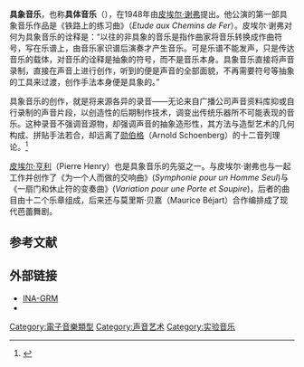 '''具象音乐'''，也称'''具体音乐'''（{{lang-fr|Musique concrète}}），在1948年由[[皮埃尔·谢弗|皮埃尔·谢弗]]提出。他公演的第一部具象音乐作品是《铁路上的练习曲》（''Etude aux Chemins de Fer''）。皮埃尔·谢弗对何为具象音乐的诠释是：“以往的非具象的音乐是指作曲家将音乐转换成作曲符号，写在乐谱上，由音乐家识谱后演奏才产生音乐。可是乐谱不能发声，只是传达音乐的载体，对音乐的诠释是抽象的符号，而不是音乐本身。具象音乐直接将声音录制，直接在声音上进行创作，听到的便是声音的全部面貌，不再需要符号等抽象的工具来过渡，创作手法本身便是具象的。”

具象音乐的创作，就是将来源各异的录音——无论来自广播公司声音资料库抑或自行录制的声音片段，以创造性的后期制作技术，调变出传统乐器所不可能表现的音乐。这种录音不强调音源物，却强调声音的抽象造形性，其方法与造型艺术的几何构成、拼贴手法若合，却远离了[[阿诺德·勋伯格|勋伯格]]（Arnold Schoenberg）的十二音列理论。<ref>{{Cite book|edition=|chapter=1.5.1 具象音樂的誕生|url=https://www.worldcat.org/oclc/824136165|location=台北市|isbn=978-986-282-077-3|oclc=824136165|last=Lin|last2=林其蔚|title=超越聲音藝術：前衛主義·聲音機器·聽覺現代性|first=Qiwei|publisher=藝術家出版社|year=2012|pages=61}}</ref>

[[皮埃尔·亨利|皮埃尔·亨利]]（Pierre Henry）也是具象音乐的先驱之一。与皮埃尔·谢弗也与一起工作并创作了《为一个人而做的交响曲》(''Symphonie pour un Homme Seul'')与《一扇门和休止符的变奏曲》(''Variation pour une Porte et Soupire'')，后者的曲目由十二个乐章组成，后来还与莫里斯·贝嘉（Maurice Béjart）合作编排成了现代芭蕾舞剧。

==参考文献==
{{reflist}}

==外部链接==

* [http://www.inagrm.com INA-GRM] {{Wayback|url=http://www.inagrm.com/ |date=20201109145440 }}
* {{Allmusic|class=explore|id=style/d11002|label=musique concrète}}
{{Avant-garde}}
{{實驗音樂}}
{{DEFAULTSORT:Musique Concrete}}
[[Category:電子音樂類型|Category:電子音樂類型]]
[[Category:声音艺术|Category:声音艺术]]
[[Category:实验音乐|Category:实验音乐]]